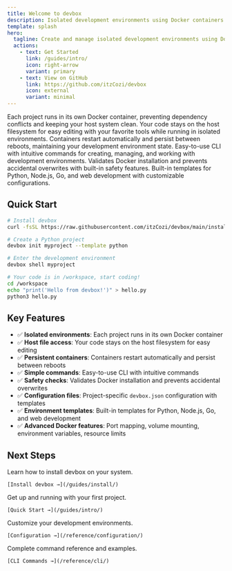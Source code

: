 ```yaml
---
title: Welcome to devbox
description: Isolated development environments using Docker containers on Debian/Ubuntu Linux
template: splash
hero:
  tagline: Create and manage isolated development environments using Docker with ease.
  actions:
    - text: Get Started
      link: /guides/intro/
      icon: right-arrow
      variant: primary
    - text: View on GitHub
      link: https://github.com/itzCozi/devbox
      icon: external
      variant: minimal
---
```



<CardGrid>
  <Card title="🔒 Isolated Environments" icon="laptop">
    Each project runs in its own Docker container, preventing dependency conflicts and keeping your host system clean.
  </Card>
  <Card title="📁 Host File Access" icon="document">
    Your code stays on the host filesystem for easy editing with your favorite tools while running in isolated environments.
  </Card>
  <Card title="🔄 Persistent Containers" icon="setting">
    Containers restart automatically and persist between reboots, maintaining your development environment state.
  </Card>
  <Card title="⚡ Simple Commands" icon="rocket">
    Easy-to-use CLI with intuitive commands for creating, managing, and working with development environments.
  </Card>
  <Card title="🛡️ Safety Checks" icon="approve-check">
    Validates Docker installation and prevents accidental overwrites with built-in safety features.
  </Card>
  <Card title="📋 Templates" icon="open-book">
    Built-in templates for Python, Node.js, Go, and web development with customizable configurations.
  </Card>
</CardGrid>

## Quick Start

```bash
# Install devbox
curl -fsSL https://raw.githubusercontent.com/itzCozi/devbox/main/install.sh | bash

# Create a Python project
devbox init myproject --template python

# Enter the development environment
devbox shell myproject

# Your code is in /workspace, start coding!
cd /workspace
echo "print('Hello from devbox!')" > hello.py
python3 hello.py
```

## Key Features

- ✅ **Isolated environments**: Each project runs in its own Docker container
- ✅ **Host file access**: Your code stays on the host filesystem for easy editing
- ✅ **Persistent containers**: Containers restart automatically and persist between reboots
- ✅ **Simple commands**: Easy-to-use CLI with intuitive commands
- ✅ **Safety checks**: Validates Docker installation and prevents accidental overwrites
- ✅ **Configuration files**: Project-specific `devbox.json` configuration with templates
- ✅ **Environment templates**: Built-in templates for Python, Node.js, Go, and web development
- ✅ **Advanced Docker features**: Port mapping, volume mounting, environment variables, resource limits

## Next Steps

<CardGrid>
  <Card title="Installation Guide" icon="rocket">
    Learn how to install devbox on your system.
    
    [Install devbox →](/guides/install/)
  </Card>
  <Card title="Quick Start Tutorial" icon="open-book">
    Get up and running with your first project.
    
    [Quick Start →](/guides/intro/)
  </Card>
  <Card title="Configuration" icon="setting">
    Customize your development environments.
    
    [Configuration →](/reference/configuration/)
  </Card>
  <Card title="CLI Reference" icon="information">
    Complete command reference and examples.
    
    [CLI Commands →](/reference/cli/)
  </Card>
</CardGrid>
